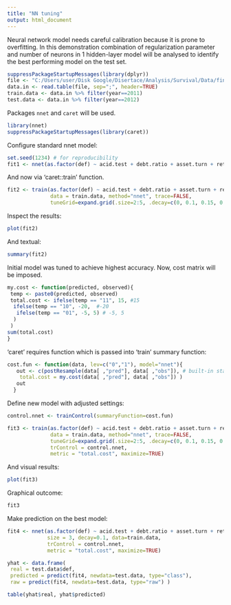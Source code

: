 ```yaml
---
title: "NN tuning"
output: html_document
---
```

Neural network model needs careful calibration because it is prone to overfitting. In this demonstration combination of regularization parameter and number of neurons in 1 hidden-layer model will be analysed to identify the best performing model on the test set.

```r
suppressPackageStartupMessages(library(dplyr))
file <- "C:/Users/user/Disk Google/Disertace/Analysis/Survival/Data/final_data.txt"
data.in <- read.table(file, sep=";", header=TRUE)
train.data <- data.in %>% filter(year==2011)
test.data <- data.in %>% filter(year==2012)
```

Packages `nnet` and `caret` will be used.

```r
library(nnet)
suppressPackageStartupMessages(library(caret))
```
Configure standard nnet model: 
```r
set.seed(1234) # for reproducibility
fit1 <- nnet(as.factor(def) ~ acid.test + debt.ratio + asset.turn + returns, size = 4, data=train.data)
```

And now via 'caret::train' function.
```r
fit2 <- train(as.factor(def) ~ acid.test + debt.ratio + asset.turn + returns,
              data = train.data, method="nnet", trace=FALSE, 
              tuneGrid=expand.grid(.size=2:5, .decay=c(0, 0.1, 0.15, 0.2, 0.25, 0.3, 0.5)))
```

Inspect the results:
```r
plot(fit2)
```

And textual:
```r
summary(fit2)
```

Initial model was tuned to achieve highest accuracy. Now, cost matrix will be imposed.
```r
my.cost <- function(predicted, observed){
 temp <- paste0(predicted, observed)
 total.cost <- ifelse(temp == "11", 15, #15
  ifelse(temp == "10", -20,  #-20
   ifelse(temp == "01", -5, 5) # -5, 5
  )
 )
sum(total.cost)
}
```
'caret' requires function which is passed into 'train' summary function:
```r
cost.fun <- function(data, lev=c("0","1"), model="nnet"){
   out <- c(postResample(data[ ,"pred"], data[ ,"obs"]), # built-in statistics (Accuracy, Kappa)
    total.cost = my.cost(data[ ,"pred"], data[ ,"obs"]) )
   out
  }
```

Define new model with adjusted settings:
```r
control.nnet <- trainControl(summaryFunction=cost.fun)

fit3 <- train(as.factor(def) ~ acid.test + debt.ratio + asset.turn + returns,
              data = train.data, method="nnet", trace=FALSE, 
              tuneGrid=expand.grid(.size=2:5, .decay=c(0, 0.1, 0.15, 0.2, 0.25, 0.3, 0.5)),
              trControl = control.nnet,
              metric = "total.cost", maximize=TRUE)
```

And visual results:
```r
plot(fit3)
```

Graphical outcome:
```r
fit3
```

Make prediction on the best model:
```r
fit4 <- nnet(as.factor(def) ~ acid.test + debt.ratio + asset.turn + returns, 
             size = 3, decay=0.1, data=train.data,
             trControl = control.nnet,
             metric = "total.cost", maximize=TRUE)

yhat <- data.frame(
 real = test.data$def,
 predicted = predict(fit4, newdata=test.data, type="class"),
 raw = predict(fit4, newdata=test.data, type="raw") )

table(yhat$real, yhat$predicted)
```



